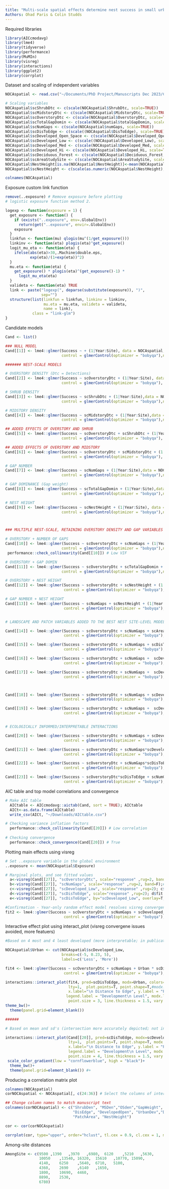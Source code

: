```yaml
---
title: "Multi-scale spatial effects determine nest success in small urban forest patches - Manuscript - Analysis code"
Authors: Ohad Paris & Colin Studds
---
```



Required libraries
```r
library(AICcmodavg)
library(lme4)
library(tidyverse)
library(performance)
library(MuMIn)
library(visreg) 
library(interactions)
library(ggplot2)
library(corrplot)
```


Dataset and scaling of independent variables
```r

NOCAspatial <- read.csv("~/Documents/PhD Project/Manuscripts Dec 2023/Chapter 1/Submitted to Wildlife Letters Sep 2024/Paris_Studds_Revisions_Nov2024/December Revisions/Version for submission/NOCAspatial_short.csv",header=TRUE)

# Scaling variables
NOCAspatial$scShrubDtc <- c(scale(NOCAspatial$ShrubDtc, scale=TRUE))
NOCAspatial$scMidstoryDtc <- c(scale(NOCAspatial$MidstoryDtc, scale=TRUE))
NOCAspatial$scOverstoryDtc <- c(scale(NOCAspatial$OverstoryDtc, scale=TRUE))
NOCAspatial$scTotalGapDomin <- c(scale(NOCAspatial$totalGapDomin, scale=TRUE))
NOCAspatial$scNumGaps <- c(scale(NOCAspatial$numGaps, scale=TRUE))
NOCAspatial$scDisToEdge <- c(scale((NOCAspatial$DisToEdge), scale=TRUE))
NOCAspatial$scDeveloped_Open_Space <- c(scale(NOCAspatial$Developed_Open_Space, scale=TRUE))
NOCAspatial$scDeveloped_Low <- c(scale((NOCAspatial$Developed_Low), scale=TRUE))
NOCAspatial$scDeveloped_Med <- c(scale(NOCAspatial$Developed_Med, scale=TRUE))
NOCAspatial$scDeveloped_Hi <- c(scale(NOCAspatial$Developed_Hi, scale=TRUE))
NOCAspatial$scDeciduous_Forest <- c(scale(NOCAspatial$Deciduous_Forest, scale=TRUE))
NOCAspatial$scAreaStudySite <- c(scale(NOCAspatial$AreaStudySite, scale=TRUE))
NOCAspatial$NestHeight[is.na(NOCAspatial$NestHeight)]<-mean(NOCAspatial$NestHeight,na.rm=TRUE) #Getting rid of nest height NA's by interpolation
NOCAspatial$scNestHeight <- c(scale(as.numeric(NOCAspatial$NestHeight), scale=TRUE))

colnames(NOCAspatial)
```


Exposure custom link function
```r
remove(..exposure) # Remove exposure before plotting
# logistic exposure function method 2.        

logexp <- function(exposure = 1) {
  get_exposure <- function() {
    if (exists("..exposure", env=.GlobalEnv))
      return(get("..exposure", envir=.GlobalEnv))
    exposure
  }
  linkfun <- function(mu) qlogis(mu^(1/get_exposure()))
  linkinv <- function(eta) plogis(eta)^get_exposure()
  logit_mu_eta <- function(eta) {
    ifelse(abs(eta)>30,.Machine$double.eps,
           exp(eta)/(1+exp(eta))^2)
  }
  mu.eta <- function(eta) {       
    get_exposure() * plogis(eta)^(get_exposure()-1) *
      logit_mu_eta(eta)
  }
  valideta <- function(eta) TRUE
  link <- paste("logexp(", deparse(substitute(exposure)), ")",
                sep="")
  structure(list(linkfun = linkfun, linkinv = linkinv,
                 mu.eta = mu.eta, valideta = valideta, 
                 name = link),
            class = "link-glm")
}
```


Candidate models
```r
Cand <- list()

### NULL MODEL
Cand[[1]] <- lme4::glmer(Success ~ + (1|Year:Site), data = NOCAspatial, family = binomial(link=logexp(NOCAspatial$Exposure)), 
                         control = glmerControl(optimizer = "bobyqa"),nAGQ = 4); summary(Cand[[1]])

####### NEST-SCALE MODELS

# OVERSTORY DENSITY (Dtc = Detections)
Cand[[2]] <- lme4::glmer(Success ~ scOverstoryDtc + (1|Year:Site), data = NOCAspatial, family = binomial(link=logexp(NOCAspatial$Exposure)), 
                         control = glmerControl(optimizer = "bobyqa"), nAGQ = 4); summary(Cand[[2]]) 

# SHRUB DENSITY 
Cand[[3]] <- lme4::glmer(Success ~ scShrubDtc + (1|Year:Site),data = NOCAspatial, family = binomial(link=logexp(NOCAspatial$Exposure)), 
                         control = glmerControl(optimizer = "bobyqa"),nAGQ = 4); summary(Cand[[3]])

# MIDSTORY DENSITY
Cand[[4]] <- lme4::glmer(Success ~ scMidstoryDtc + (1|Year:Site),data = NOCAspatial, family = binomial(link=logexp(NOCAspatial$Exposure)), 
                         control = glmerControl(optimizer = "bobyqa"),nAGQ = 4); summary(Cand[[4]])

## ADDED EFFECTS OF OVERSTORY AND SHRUB
Cand[[5]] <- lme4::glmer(Success ~ scOverstoryDtc + scShrubDtc + (1|Year:Site), data = NOCAspatial, family = binomial(link=logexp(NOCAspatial$Exposure)), 
                         control = glmerControl(optimizer = "bobyqa"), nAGQ = 4); summary(Cand[[5]]) 

## ADDED EFFECTS OF OVERSTORY AND MIDSTORY
Cand[[6]] <- lme4::glmer(Success ~ scOverstoryDtc + scMidstoryDtc + (1|Year:Site), data = NOCAspatial, family = binomial(link=logexp(NOCAspatial$Exposure)), 
                         control = glmerControl(optimizer = "bobyqa"), nAGQ = 4); summary(Cand[[6]]) 

# GAP NUMBER
Cand[[7]] <- lme4::glmer(Success ~ scNumGaps + (1|Year:Site),data = NOCAspatial, family = binomial(link=logexp(NOCAspatial$Exposure)), 
                         control = glmerControl(optimizer = "bobyqa"),nAGQ = 4); summary(Cand[[7]])

# GAP DOMINANCE (Gap weight)
Cand[[8]] <- lme4::glmer(Success ~ scTotalGapDomin + (1|Year:Site),data = NOCAspatial, family = binomial(link=logexp(NOCAspatial$Exposure)), 
                         control = glmerControl(optimizer = "bobyqa"),nAGQ = 4); summary(Cand[[8]])

# NEST HEIGHT
Cand[[9]] <- lme4::glmer(Success ~ scNestHeight + (1|Year:Site), data = NOCAspatial, family = binomial(link=logexp(NOCAspatial$Exposure)), 
                         control = glmerControl(optimizer = "bobyqa"),nAGQ = 4); summary(Cand[[9]])



### MULTIPLE NEST-SCALE, RETAINING OVERSTORY DENSITY AND GAP VARIABLES

# OVERSTORY + NUMBER OF GAPS
Cand[[10]] <- lme4::glmer(Success ~ scOverstoryDtc + scNumGaps + (1|Year:Site), data = NOCAspatial, family = binomial(link=logexp(NOCAspatial$Exposure)), 
                         control = glmerControl(optimizer = "bobyqa"),nAGQ = 4); summary(Cand[[10]]) 
 performance::check_collinearity(Cand[[10]]) # Low VIF 

# OVERSTORY + GAP DOMIN
Cand[[11]] <- lme4::glmer(Success ~ scOverstoryDtc + scTotalGapDomin + (1|Year:Site), data = NOCAspatial, family = binomial(link=logexp(NOCAspatial$Exposure)), 
                         control = glmerControl(optimizer = "bobyqa"),nAGQ = 4); summary(Cand[[11]]) 

# OVERSTORY + NEST HEIGHT
Cand[[12]] <- lme4::glmer(Success ~ scOverstoryDtc + scNestHeight + (1|Year:Site), data = NOCAspatial, family = binomial(link=logexp(NOCAspatial$Exposure)), 
                          control = glmerControl(optimizer = "bobyqa"),nAGQ = 4); summary(Cand[[12]])

# GAP NUMBER + NEST HEIGHT
Cand[[13]] <- lme4::glmer(Success ~ scNumGaps + scNestHeight + (1|Year:Site), data = NOCAspatial, family = binomial(link=logexp(NOCAspatial$Exposure)),
                          control = glmerControl(optimizer = "bobyqa"),nAGQ = 4); summary(Cand[[13]])


# LANDSCAPE AND PATCH VARIABLES ADDED TO THE BEST NEST SITE-LEVEL MODELS

Cand[[14]] <- lme4::glmer(Success ~ scOverstoryDtc + scNumGaps + scAreaStudySite + (1|Year:Site), data = NOCAspatial, family = binomial(link=logexp(NOCAspatial$Exposure)), 
                          control = glmerControl(optimizer = "bobyqa"),nAGQ = 4); summary(Cand[[14]]) 

Cand[[15]] <- lme4::glmer(Success ~ scOverstoryDtc + scNumGaps + scDisToEdge + (1|Year:Site), data = NOCAspatial, family = binomial(link=logexp(NOCAspatial$Exposure)), 
                          control = glmerControl(optimizer = "bobyqa"),nAGQ = 4); summary(Cand[[15]]) 

Cand[[16]] <- lme4::glmer(Success ~ scOverstoryDtc + scNumGaps +  scDeveloped_Low + (1|Year:Site), data = NOCAspatial, family = binomial(link=logexp(NOCAspatial$Exposure)), 
                          control = glmerControl(optimizer = "bobyqa"),nAGQ = 4); summary(Cand[[16]]) 

Cand[[17]] <- lme4::glmer(Success ~ scOverstoryDtc + scNumGaps +  scDeciduous_Forest + (1|Year:Site), data = NOCAspatial, family = binomial(link=logexp(NOCAspatial$Exposure)), 
                          control = glmerControl(optimizer = "bobyqa"),nAGQ = 4); summary(Cand[[17]]) 



Cand[[18]] <- lme4::glmer(Success ~ scOverstoryDtc + scNumGaps + scDeveloped_Low + scDisToEdge + (1|Year:Site), data = NOCAspatial, family = binomial(link=logexp(NOCAspatial$Exposure)),
                          control = glmerControl(optimizer = "bobyqa"),nAGQ = 4); summary(Cand[[18]]) 

Cand[[19]] <- lme4::glmer(Success ~ scOverstoryDtc + scNumGaps +  scDeciduous_Forest + scDisToEdge + (1|Year:Site), data = NOCAspatial, family = binomial(link=logexp(NOCAspatial$Exposure)), 
                          control = glmerControl(optimizer = "bobyqa"),nAGQ = 4); summary(Cand[[19]]) 


# ECOLOGICALLY INFORMED/INTERPRETABLE INTERACTIONS

Cand[[20]] <- lme4::glmer(Success ~ scOverstoryDtc + scNumGaps + scDeveloped_Low * scDisToEdge + (1|Year:Site), data = NOCAspatial, family = binomial(link=logexp(NOCAspatial$Exposure)),
                          control = glmerControl(optimizer = "bobyqa"),nAGQ = 4); summary(Cand[[20]]) 

Cand[[21]] <- lme4::glmer(Success ~ scOverstoryDtc + scNumGaps*scDeveloped_Low + scDisToEdge + (1|Year:Site), data = NOCAspatial, family = binomial(link=logexp(NOCAspatial$Exposure)), 
                          control = glmerControl(optimizer = "bobyqa"),nAGQ = 4); summary( Cand[[21]]) 

Cand[[22]] <- lme4::glmer(Success ~ scOverstoryDtc + scNumGaps*scDisToEdge + scDeveloped_Low  + (1|Year:Site), data = NOCAspatial, family = binomial(link=logexp(NOCAspatial$Exposure)), 
                          control = glmerControl(optimizer = "bobyqa"),nAGQ = 4); summary( Cand[[22]]) 

Cand[[23]] <- lme4::glmer(Success ~ scOverstoryDtc*scDisToEdge + scNumGaps + scDeveloped_Low  + (1|Year:Site), data = NOCAspatial, family = binomial(link=logexp(NOCAspatial$Exposure)), 
                          control = glmerControl(optimizer = "bobyqa"),nAGQ = 4); summary( Cand[[23]]) 

```


AIC table and top model correlations and convergence
```r

# Make AIC table
  AICtable <- AICcmodavg::aictab(Cand, sort = TRUE); AICtable
  AICt<-as.data.frame(AICtable)
  write_csv(AICt, "~/Downloads/AICtable.csv")

# Checking variance inflation factors
  performance::check_collinearity(Cand[[20]]) # Low correlation
  
# Checking convergence 
  performance::check_convergence(Cand[[20]]) # True

```


Plotting main effects using visreg
```r
# Set ..exposure variable in the global environment
..exposure <- mean(NOCAspatial$Exposure)

# Marginal plots, and see fitted values
  a<-visreg(Cand[[27]], "scOverstoryDtc", scale="response" ,rug=2, band=F); #a$fit
  b<-visreg(Cand[[27]], "scNumGaps", scale="response" ,rug=2, band=F);# b$fit
  c<-visreg(Cand[[27]], "scDeveloped_Low", scale="response" ,rug=2); c$fit
  d<-visreg(Cand[[27]], "scDisToEdge", scale="response" ,rug=2); d$fit
  e<-visreg(Cand[[27]], "scDisToEdge", by="scDeveloped_Low", overlay=T, type="contrast", breaks=2); e$fit #Doesn't average across sites, not ideal.

#Confirmation - Year-only random effect model resolves visreg convergence issues, and results are very similar.
fit2 <- lme4::glmer(Success ~ scOverstoryDtc + scNumGaps + scDeveloped_Low * scDisToEdge + (1|Year), data = NOCAspatial, family = binomial(link=logexp(NOCAspatial$Exposure)), 
                          control = glmerControl(optimizer = "bobyqa"),nAGQ = 4); summary(fit2) 
```


Interactive effect plot using interact_plot (visreg convergene issues avoided, more featuers)
```r

#Based on 4 most and 4 least developed (more interpretable; in publication)

NOCAspatial$Urban <- cut(NOCAspatial$scDeveloped_Low,
                         breaks=c(-5, 0.23, 5),
                         labels=c('Less', 'More'))

fit4 <- lme4::glmer(Success ~ scOverstoryDtc + scNumGaps + Urban * scDisToEdge + (1|Year), data = NOCAspatial, family = binomial(link=logexp(NOCAspatial$Exposure)), 
                          control = glmerControl(optimizer = "bobyqa"),nAGQ = 4)

interactions::interact_plot(fit4, pred=scDisToEdge, modx=Urban, colors=c("cornflowerblue","black"), 
                            lty=1,  plot.points=T, point.shape=T,#modx.values="plus-minus",
                            x.label="\n Distance to Edge", y.label = "Probability of Success \n",
                           legend.label = "Development\n Level", modx.labels = c("Less Developed", "More Developed"),
                            point.size = 3, line.thickness = 1.5, vary.lty = T, jitter=0.02)+
theme_bw()+
  theme(panel.grid=element_blank()) 

######

# Based on mean and sd's (intersection more accurately depicted; not in publication)

interactions::interact_plot(Cand[[20]], pred=scDisToEdge, modx=scDeveloped_Low, colors=c("cornflowerblue","black"),#interval = TRUE,int.type = "prediction", int.width = .95,
                            lty=1,  plot.points=T, point.shape=T, modx.values = c(-1, 1), #Set at +-1 sd or modx.values="plus-minus",
                            x.label="\n Distance to Edge", y.label = "Probability of Success \n",
                            legend.label = "Development\n Level", modx.labels = c("Less Developed", "More Developed"),
                            point.size = 4, line.thickness = 1.5, vary.lty = T, jitter=0.01)+ 
 scale_color_gradient(low = "cornflowerblue", high = "black")+
  theme_bw()+
  theme(panel.grid=element_blank()) #+

```


Producing a correlation matrix plot
```r

colnames(NOCAspatial)
corNOCAspatial <- NOCAspatial[, c(24:36)] # Select the columns of interest

## Change column names to match manuscript text
colnames(corNOCAspatial) <- c("ShrubDen", "MSDen","OSden","GapWeight", "NumGaps", 
                              "DisEdge", "DevelopedOpen", "UrbanDev","DevMed", "DevHi", "DecForest",
                              "PatchArea", "NestHeight")

cor <- cor(corNOCAspatial)

corrplot(cor, type="upper", order="hclust", tl.cex = 0.9, cl.cex = 1, mar=c(0,0,0,0), tl.col='black') ## mar is margins (set to zero on all sides)

```


Among-site distances
```r
AmongSite <- c(9500	,1390	,3970	,6980,	6120	,5210	,5630,
               10050	,13540,	16320,	15610	,10770,	15090,
               4140,	6250	,5640,	6710,	5100,
               4360,	2690	,6140	,1650,
               1800,	10690,	4460,
               8890,	2530,
               6780)

```

